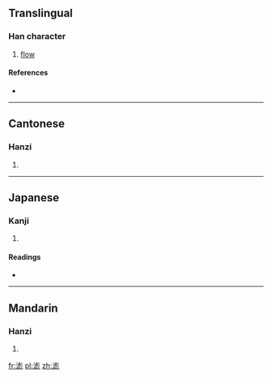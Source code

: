 ==Translingual==

===Han character===
{{Han char|rn=85|rad=水|as=11|sn=14|four=3211<sub>2</sub>|canj=水卜山竹 (EYUH)}}

# [[flow]]

====References====
* {{Han ref|kx=0643.280|dkj=18074|dj=1051.090|hdz=31721.050|uh=6EEE|ud=28398|bh=E2A4|bd=58020}}

----

==Cantonese==

===Hanzi===
{{yue-hanzi|jyut=|y=biu1}}

# {{defn|lang=yue|sort=水11}}

----

==Japanese==

===Kanji===
{{ja-kanji|grade=|rs=水11}}

# {{defn|lang=ja|sort=水11}}

====Readings====
* {{ja-readings|on=[[ひゅう]] (hyū), [[ひゅ]] (hyu)|kun=[[ながれる]] (nagareru)}}

----

==Mandarin==

===Hanzi===
{{cmn-hanzi|pin=[[biāo]] ([[biao1]])|wg=piao<sup>1</sup>}}

# {{defn|lang=cmn|sort=水11}}

[[fr:滮]]
[[pl:滮]]
[[zh:滮]]